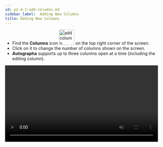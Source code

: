 ```yaml
---
id: p2-4-2-add-columns.md
sidebar_label:  Adding New Columns
title: Adding New Columns
---
```


- Find the **Columns** icon <img src="/autographaAssetsV2/how-to/add-cloumn.png"  width="50px" alt="add column"/> on the top right corner of the screen. 
- Click on it to change the number of columns shown on the screen.
- **Autographa** supports up to three columns open at a time (including the editing column). 

<video controls src="/autographaAssetsV2/how-to/add-column.mov" width="100%" type="video/mov"/>

Each column can load different reference resources inside sections. Each column can have up to three sections.
Reference resources loaded inside the sections are updated by clicking on different verses in the editing column.  